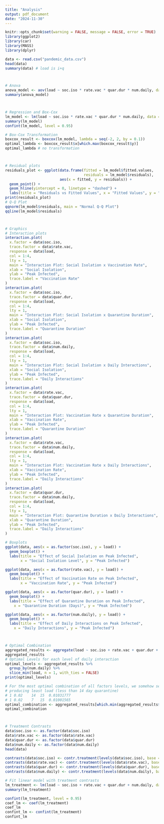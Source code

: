 ```yaml
---
title: "Analysis"
output: pdf_document
date: "2024-11-30"
---
```


```r
knitr::opts_chunk$set(warning = FALSE, message = FALSE, error = TRUE)
library(ggplot2)
library(car)
library(MASS)
library(dplyr)
```

```r
data <- read.csv("pandemic_data.csv")
head(data)
summary(data) # load is i+q



# Anova
anova_model <- aov(load ~ soc.iso * rate.vac * quar.dur * num.daily, data = data)
summary(anova_model)



# Regression and Box-Cox
lm_model <- lm(load ~ soc.iso * rate.vac * quar.dur * num.daily, data = data)
summary(lm_model)
confint(lm_model, level = 0.95)

# Box-Cox Transformation
boxcox_result <- boxcox(lm_model, lambda = seq(-2, 2, by = 0.1))
optimal_lambda <- boxcox_result$x[which.max(boxcox_result$y)]
optimal_lambda # no transformation



# Residual plots
residuals_plot <- ggplot(data.frame(fitted = lm_model$fitted.values, 
                                    residuals = lm_model$residuals), 
                         aes(x = fitted, y = residuals)) +
  geom_point() +
  geom_hline(yintercept = 0, linetype = "dashed") +
  labs(title = "Residuals vs Fitted Values", x = "Fitted Values", y = "Residuals")
print(residuals_plot)
# Q-Q Plot
qqnorm(lm_model$residuals, main = "Normal Q-Q Plot")
qqline(lm_model$residuals)



# Graphics
# Interaction plots
interaction.plot(
  x.factor = data$soc.iso,
  trace.factor = data$rate.vac,
  response = data$load,
  col = 1:4,
  lty = 1,
  main = "Interaction Plot: Social Isolation x Vaccination Rate",
  xlab = "Social Isolation",
  ylab = "Peak Infected",
  trace.label = "Vaccination Rate"
)
interaction.plot(
  x.factor = data$soc.iso,
  trace.factor = data$quar.dur,
  response = data$load,
  col = 1:4,
  lty = 1,
  main = "Interaction Plot: Social Isolation x Quarantine Duration",
  xlab = "Social Isolation",
  ylab = "Peak Infected",
  trace.label = "Quarantine Duration"
)
interaction.plot(
  x.factor = data$soc.iso,
  trace.factor = data$num.daily,
  response = data$load,
  col = 1:4,
  lty = 1,
  main = "Interaction Plot: Social Isolation x Daily Interactions",
  xlab = "Social Isolation",
  ylab = "Peak Infected",
  trace.label = "Daily Interactions"
)
interaction.plot(
  x.factor = data$rate.vac,
  trace.factor = data$quar.dur,
  response = data$load,
  col = 1:4,
  lty = 1,
  main = "Interaction Plot: Vaccination Rate x Quarantine Duration",
  xlab = "Vaccination Rate",
  ylab = "Peak Infected",
  trace.label = "Quarantine Duration"
)
interaction.plot(
  x.factor = data$rate.vac,
  trace.factor = data$num.daily,
  response = data$load,
  col = 1:4,
  lty = 1,
  main = "Interaction Plot: Vaccination Rate x Daily Interactions",
  xlab = "Vaccination Rate",
  ylab = "Peak Infected",
  trace.label = "Daily Interactions"
)
interaction.plot(
  x.factor = data$quar.dur,
  trace.factor = data$num.daily,
  response = data$load,
  col = 1:4,
  lty = 1,
  main = "Interaction Plot: Quarantine Duration x Daily Interactions",
  xlab = "Quarantine Duration",
  ylab = "Peak Infected",
  trace.label = "Daily Interactions"
)

# Boxplots
ggplot(data, aes(x = as.factor(soc.iso), y = load)) +
  geom_boxplot() +
  labs(title = "Effect of Social Isolation on Peak Infected", 
       x = "Social Isolation Level", y = "Peak Infected")

ggplot(data, aes(x = as.factor(rate.vac), y = load)) +
  geom_boxplot() +
  labs(title = "Effect of Vaccination Rate on Peak Infected", 
       x = "Vaccination Rate", y = "Peak Infected")

ggplot(data, aes(x = as.factor(quar.dur), y = load)) +
  geom_boxplot() +
  labs(title = "Effect of Quarantine Duration on Peak Infected",
    x = "Quarantine Duration (Days)", y = "Peak Infected")

ggplot(data, aes(x = as.factor(num.daily), y = load)) +
  geom_boxplot() +
  labs(title = "Effect of Daily Interactions on Peak Infected",
    x = "Daily Interactions", y = "Peak Infected")



# Optimal Combination
aggregated_results <- aggregate(load ~ soc.iso + rate.vac + quar.dur + num.daily, data = data, mean)
aggregated_results
# Optimal Levels for each level of daily interaction
optimal_levels <- aggregated_results %>%
  group_by(num.daily) %>%
  slice_min(load, n = 1, with_ties = FALSE)
print(optimal_levels)

# For the most optimal combination of all factors levels, we somehow see 7 day quarantine
# producing least load (less than 14 day quarantine)
# 1	0.02	14	15	0.01031777
# 1	0.02	7	15	0.01001565
optimal_combination <- aggregated_results[which.min(aggregated_results$load), ]
optimal_combination



# Treatment Contrasts
data$soc.iso <- as.factor(data$soc.iso)
data$rate.vac <- as.factor(data$rate.vac)
data$quar.dur <- as.factor(data$quar.dur)
data$num.daily <- as.factor(data$num.daily)
head(data)

contrasts(data$soc.iso) <- contr.treatment(levels(data$soc.iso), base = 1) 
contrasts(data$rate.vac) <- contr.treatment(levels(data$rate.vac), base = 1) 
contrasts(data$quar.dur) <- contr.treatment(levels(data$quar.dur), base = 1) 
contrasts(data$num.daily) <- contr.treatment(levels(data$num.daily), base = 1) 

# Fit linear model with treatment contrasts
lm_treatment <- lm(load ~ soc.iso + rate.vac + quar.dur + num.daily, data = data)
summary(lm_treatment)

confint(lm_treatment, level = 0.95)
coef_lm <- coef(lm_treatment)
coef_lm
confint_lm <- confint(lm_treatment)
confint_lm



```